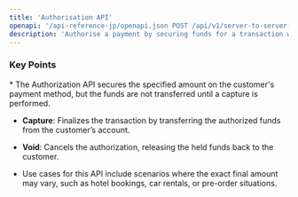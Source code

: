 ```yaml
---
title: 'Authorisation API'
openapi: '/api-reference-jp/openapi.json POST /api/v1/server-to-server-interface/authorization'
description: 'Authorise a payment by securing funds for a transaction without capturing them immediately.'
---
```


### Key Points

<Info>
  * The Authorization API secures the specified amount on the customer's payment method, but the funds are not transferred until a capture is performed.

  * **Capture**: Finalizes the transaction by transferring the authorized funds from the customer’s account.

  * **Void**: Cancels the authorization, releasing the held funds back to the customer.

  * Use cases for this API include scenarios where the exact final amount may vary, such as hotel bookings, car rentals, or pre-order situations.
</Info>